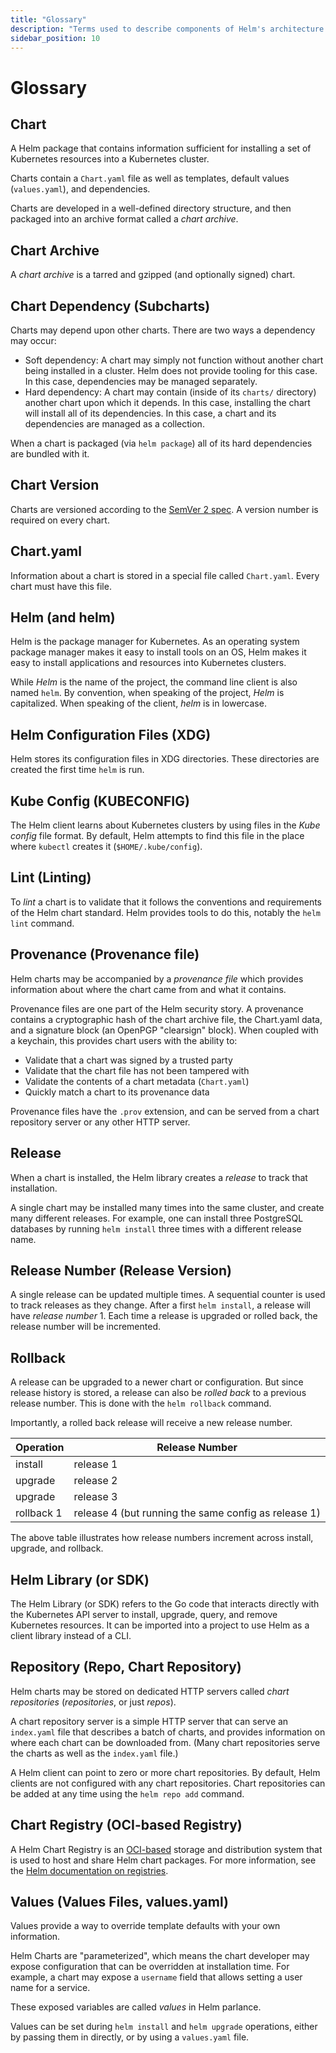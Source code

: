 ```yaml
---
title: "Glossary"
description: "Terms used to describe components of Helm's architecture."
sidebar_position: 10
---
```


# Glossary

## Chart

A Helm package that contains information sufficient for installing a set of
Kubernetes resources into a Kubernetes cluster.

Charts contain a `Chart.yaml` file as well as templates, default values
(`values.yaml`), and dependencies.

Charts are developed in a well-defined directory structure, and then packaged
into an archive format called a _chart archive_.

## Chart Archive

A _chart archive_ is a tarred and gzipped (and optionally signed) chart.

## Chart Dependency (Subcharts)

Charts may depend upon other charts. There are two ways a dependency may occur:

- Soft dependency: A chart may simply not function without another chart being
  installed in a cluster. Helm does not provide tooling for this case. In this
  case, dependencies may be managed separately.
- Hard dependency: A chart may contain (inside of its `charts/` directory)
  another chart upon which it depends. In this case, installing the chart will
  install all of its dependencies. In this case, a chart and its dependencies
  are managed as a collection.

When a chart is packaged (via `helm package`) all of its hard dependencies are
bundled with it.

## Chart Version

Charts are versioned according to the [SemVer 2 spec](https://semver.org). A
version number is required on every chart.

## Chart.yaml

Information about a chart is stored in a special file called `Chart.yaml`. Every
chart must have this file.

## Helm (and helm)

Helm is the package manager for Kubernetes. As an operating system package
manager makes it easy to install tools on an OS, Helm makes it easy to install
applications and resources into Kubernetes clusters.

While _Helm_ is the name of the project, the command line client is also named
`helm`. By convention, when speaking of the project, _Helm_ is capitalized. When
speaking of the client, _helm_ is in lowercase.

## Helm Configuration Files (XDG)

Helm stores its configuration files in XDG directories. These directories are
created the first time `helm` is run.

## Kube Config (KUBECONFIG)

The Helm client learns about Kubernetes clusters by using files in the _Kube
config_ file format. By default, Helm attempts to find this file in the place
where `kubectl` creates it (`$HOME/.kube/config`).

## Lint (Linting)

To _lint_ a chart is to validate that it follows the conventions and
requirements of the Helm chart standard. Helm provides tools to do this, notably
the `helm lint` command.

## Provenance (Provenance file)

Helm charts may be accompanied by a _provenance file_ which provides information
about where the chart came from and what it contains.

Provenance files are one part of the Helm security story. A provenance contains
a cryptographic hash of the chart archive file, the Chart.yaml data, and a
signature block (an OpenPGP "clearsign" block). When coupled with a keychain,
this provides chart users with the ability to:

- Validate that a chart was signed by a trusted party
- Validate that the chart file has not been tampered with
- Validate the contents of a chart metadata (`Chart.yaml`)
- Quickly match a chart to its provenance data

Provenance files have the `.prov` extension, and can be served from a chart
repository server or any other HTTP server.

## Release

When a chart is installed, the Helm library creates a _release_ to track that
installation.

A single chart may be installed many times into the same cluster, and create
many different releases. For example, one can install three PostgreSQL databases
by running `helm install` three times with a different release name.

## Release Number (Release Version)

A single release can be updated multiple times. A sequential counter is used to
track releases as they change. After a first `helm install`, a release will have
_release number_ 1. Each time a release is upgraded or rolled back, the release
number will be incremented.

## Rollback

A release can be upgraded to a newer chart or configuration. But since release
history is stored, a release can also be _rolled back_ to a previous release
number. This is done with the `helm rollback` command.

Importantly, a rolled back release will receive a new release number.

| Operation  | Release Number                                       |
|------------|------------------------------------------------------|
| install    | release 1                                            |
| upgrade    | release 2                                            |
| upgrade    | release 3                                            |
| rollback 1 | release 4 (but running the same config as release 1) |

The above table illustrates how release numbers increment across install,
upgrade, and rollback.

## Helm Library (or SDK)

The Helm Library (or SDK) refers to the Go code that interacts directly with the
Kubernetes API server to install, upgrade, query, and remove Kubernetes
resources. It can be imported into a project to use Helm as a client library
instead of a CLI.

## Repository (Repo, Chart Repository)

Helm charts may be stored on dedicated HTTP servers called _chart repositories_
(_repositories_, or just _repos_).

A chart repository server is a simple HTTP server that can serve an `index.yaml`
file that describes a batch of charts, and provides information on where each
chart can be downloaded from. (Many chart repositories serve the charts as well
as the `index.yaml` file.)

A Helm client can point to zero or more chart repositories. By default, Helm
clients are not configured with any chart repositories. Chart repositories can
be added at any time using the `helm repo add` command.

## Chart Registry (OCI-based Registry)

A Helm Chart Registry is an [OCI-based](https://opencontainers.org/about/overview/) storage and distribution system that is used to host and share Helm chart packages. For more information, see the [Helm documentation on registries](https://helm.sh/docs/topics/registries/).

## Values (Values Files, values.yaml)

Values provide a way to override template defaults with your own information.

Helm Charts are "parameterized", which means the chart developer may expose
configuration that can be overridden at installation time. For example, a chart
may expose a `username` field that allows setting a user name for a service.

These exposed variables are called _values_ in Helm parlance.

Values can be set during `helm install` and `helm upgrade` operations, either by
passing them in directly, or by using a `values.yaml` file.


<DocCardList />
